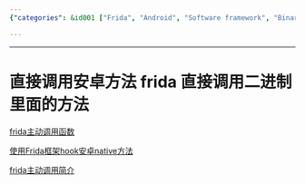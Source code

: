 ```yaml
---
{"categories": &id001 ["Frida", "Android", "Software framework", "Binary code", "Method calling", "Hooking native methods", "Article links"], "category": "Android Development", "date": "2022-12-07 06:34:06", "description": "The text offers a compilation of articles that guide users on utilizing Frida, an open-source software framework, to interact with Android methods and modify native code through direct function calls and hook implementations.", "tags": *id001, "title": "直接调用安卓方法 frida 直接调用二进制里面的方法"}

---
```


------

# 直接调用安卓方法 frida 直接调用二进制里面的方法

[frida主动调用函数](http://t.zoukankan.com/shlyd-p-14726850.html)

[使用Frida框架hook安卓native方法](https://blog.wuhao13.xin/1540.html)

[frida主动调用简介](http://www.mchz.com.cn/cn/service/Safety-Lab/info_26_itemid_5132.html)

